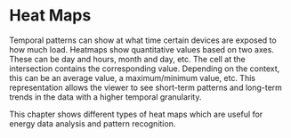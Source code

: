 # Heat Maps
Temporal patterns can show at what time certain devices are exposed to how much load. Heatmaps show quantitative values based on two axes. These can be day and hours, month and day, etc. The cell at the intersection contains the corresponding value. Depending on the context, this can be an average value, a maximum/minimum value, etc. This representation allows the viewer to see short-term patterns and long-term trends in the data with a higher temporal granularity.

This chapter shows different types of heat maps which are useful for energy data analysis and pattern recognition.
